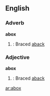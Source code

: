==English==
===Adverb===
'''abox'''
# {{Nautical}}: Braced [[aback]]

===Adjective===
'''abox'''
# {{Nautical}}: Braced [[aback]]

[[ar:abox]]